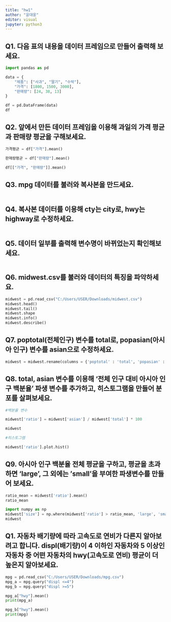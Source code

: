 ```yaml
---
title: "hw1"
author: "윤대웅"
editor: visual
jupyter: python3
---
```


## Q1. 다음 표의 내용을 데이터 프레임으로 만들어 출력해 보세요.

```python
import pandas as pd

data = {
    "제품": ["사과", "딸기", "수박"],
    "가격": [1800, 1500, 3000],
    "판매량": [24, 38, 13]
}

df = pd.DataFrame(data)
df
```

## Q2. 앞에서 만든 데이터 프레임을 이용해 과일의 가격 평균과 판매량 평균을 구해보세요.

```python

가격평균 = df["가격"].mean()

판매량평균 = df["판매량"].mean()

df[["가격", "판매량"]].mean()

```

## Q3. mpg 데이터를 불러와 복사본을 만드세요.

```python

```

## Q4. 복사본 데이터를 이용해 cty는 city로, hwy는 highway로 수정하세요.

```python


```

## Q5. 데이터 일부를 출력해 변수명이 바뀌었는지 확인해보세요.

```python


```

## Q6. midwest.csv를 불러와 데이터의 특징을 파악하세요.

```python

midwest = pd.read_csv("C:/Users/USER/Downloads/midwest.csv")
midwest.head()
midwest.tail()
midwest.shape
midwest.info()
midwest.describe()

```

## Q7. poptotal(전체인구) 변수를 total로, popasian(아시아 인구) 변수를 asian으로 수정하세요.

```python

midwest = midwest.rename(columns = {'poptotal' : 'total', 'popasian' : 'asian'})

```

## Q8. total, asian 변수를 이용해 '전체 인구 대비 아시아 인구 백분율' 파생 변수를 추가하고, 히스토그램을 만들어 분포를 살펴보세요.

```python

#백분율 변수

midwest['ratio'] = midwest['asian'] / midwest['total'] * 100

midwest

#히스토그램

midwest['ratio'].plot.hist()

```

## Q9. 아시아 인구 백분율 전체 평균을 구하고, 평균을 초과하면 'large', 그 외에는 'small'을 부여한 파생변수를 만들어 보세요.

```python

ratio_mean = midwest['ratio'].mean()
ratio_mean

```

```python

import numpy as np
midwest['size'] = np.where(midwest['ratio'] > ratio_mean, 'large', 'small')
midwest

```


## Q1. 자동차 배기량에 따라 고속도로 연비가 다른지 알아보려고 합니다. displ(배기량)이 4 이하인 자동차와 5 이상인 자동차 중 어떤 자동차의 hwy(고속도로 연비) 평균이 더 높은지 알아보세요.

```python

mpg = pd.read_csv("C:/Users/USER/Downloads/mpg.csv")
mpg_a = mpg.query("displ <=4")
mpg_b = mpg.query("displ >=5")

mpg_a["hwy"].mean()
print(mpg_a)

mpg_b["hwy"].mean()
print(mpg)

```

